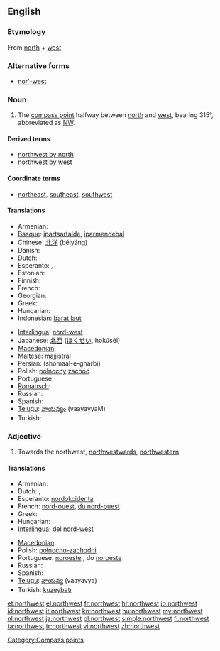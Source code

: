 {{wikipedia|dab=Northwest}}
==English==

===Etymology===
From [[north]] + [[west]]

===Alternative forms===
* [[nor'-west]]

===Noun===
{{en-noun}}

# The [[compass point]] halfway between [[north]] and [[west]], bearing 315°, abbreviated as [[NW]].

====Derived terms====
* [[northwest by north]]
* [[northwest by west]]

====Coordinate terms====
* {{sense|compass point}} [[northeast]], [[southeast]], [[southwest]]

====Translations====
{{trans-top|compass point}}
* Armenian: {{t|hy|հյուսիս-արևմուտք|tr=hyusis-arevmutk’|sc=Armn}}
* [[Basque]]: [[ipartsartalde]], [[iparmendebal]]
* Chinese: [[北洋]] (běiyáng)
* Danish: {{t|da|nordvest}}
* Dutch: {{t-|nl|noordwesten|n}}
* Esperanto: {{t|eo|nordokcidento}}, {{t|eo|norduesto}}
* Estonian: {{t-|et|loe}}
* Finnish: {{t+|fi|luode}}
* French: {{t+|fr|nord-ouest|m}}
* Georgian: {{t|ka|ჩრდილო-დასავლეთი|tr=chrdilo-dasavleti|sc=Geor|xs=Georgian}}
* Greek: {{t+|el|βορειοδυτικά|tr=voreiodytiká}}
* Hungarian: {{t+|hu|északnyugat}}
* Indonesian: [[barat laut]]
{{trans-mid}}
* [[Interlingua]]: [[nord-west]]
* Japanese: [[北西]] ([[ほくせい]], hokúséi)
* [[Macedonian]]: {{t-|mk|северозапад|m|tr=severozápad}}
* Maltese: [[majjistral]]
* Persian: {{fa-Arab|[[شمال غربی]]}} (shomaal-e-gharbi)
* Polish: [[północny]] [[zachód]] {{m}}
* Portuguese: {{t+|pt|noroeste|m}}
* [[Romansch]]: {{t|rm|nordvest}}
* Russian: {{t+|ru|северо-запад|m|tr=sévero-západ}}
* Spanish: {{t-|es|noroeste|m}}
* [[Telugu]]: [[వాయవ్యం]] (vaayavyaM)
* Turkish: {{t+|tr|kuzeybatı}}
{{trans-bottom}}

===Adjective===
{{en-adj|-}}

# Towards the northwest, [[northwestward]]s, [[northwestern]]

====Translations====
{{trans-top|towards the northwest}}
* Armenian: {{t|hy|հյուսիսարևմտյան|tr=hyusisarevmtyan|sc=Armn}}
* Dutch: {{t+|nl|noordwest}}, {{t-|nl|noordwestelijk}}
* Esperanto: [[nordokcidenta]]
* French: [[nord-ouest]], [[du nord-ouest]]
* Greek: {{t+|el|βορειοδυτικός|tr=voreiodytikós}}
* Hungarian: {{t|hu|északnyugati}}
* [[Interlingua]]: del [[nord-west]]
{{trans-mid}}
* [[Macedonian]]: {{t-|mk|северозападно|tr=severozápadno}}
* Polish: [[północno-zachodni]] {{m}}
* Portuguese: [[noroeste]] {{m|f}}, do [[noroeste]]
* Russian: {{t+|ru|северо-западный|tr=sévero-západnyj}}
* Spanish: {{t-|es|noroeste|alt=del noroeste}}
* [[Telugu]]: [[వాయవ్య]] (vaayavya)
* Turkish: [[kuzeybatı]]
{{trans-bottom}}

[[Category:Compass points]]

[[et:northwest]]
[[el:northwest]]
[[fr:northwest]]
[[hr:northwest]]
[[io:northwest]]
[[id:northwest]]
[[it:northwest]]
[[kn:northwest]]
[[hu:northwest]]
[[my:northwest]]
[[nl:northwest]]
[[ja:northwest]]
[[pl:northwest]]
[[simple:northwest]]
[[fi:northwest]]
[[ta:northwest]]
[[tr:northwest]]
[[vi:northwest]]
[[zh:northwest]]